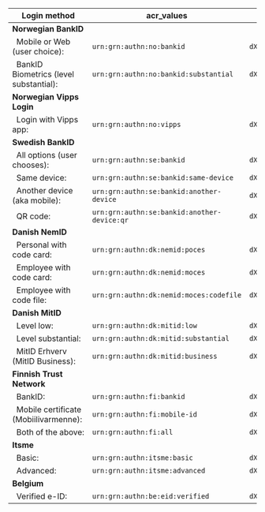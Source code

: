 | **Login method** | **acr_values** | **base64 encoded** |
| --- | --- | --- |
| **Norwegian BankID** |
| &nbsp;&nbsp;Mobile or Web (user choice):&nbsp;          | `urn:grn:authn:no:bankid` | `dXJuOmdybjphdXRobjpubzpiYW5raWQ=` |
| &nbsp;&nbsp;BankID Biometrics (level substantial):&nbsp;| `urn:grn:authn:no:bankid:substantial` | `dXJuOmdybjphdXRobjpubzpiYW5raWQ6c3Vic3RhbnRpYWw=` |
| **Norwegian Vipps Login** |
| &nbsp;&nbsp;Login with Vipps app:&nbsp;                 | `urn:grn:authn:no:vipps` | `dXJuOmdybjphdXRobjpubzp2aXBwcw==` |
| **Swedish BankID** |
| &nbsp;&nbsp;All options (user chooses):&nbsp;           | `urn:grn:authn:se:bankid` | `dXJuOmdybjphdXRobjpzZTpiYW5raWQ=` |
| &nbsp;&nbsp;Same device:                                | `urn:grn:authn:se:bankid:same-device` | `dXJuOmdybjphdXRobjpzZTpiYW5raWQ6c2FtZS1kZXZpY2U=` |
| &nbsp;&nbsp;Another device (aka mobile):&nbsp;          | `urn:grn:authn:se:bankid:another-device` | `dXJuOmdybjphdXRobjpzZTpiYW5raWQ6YW5vdGhlci1kZXZpY2U=` |
| &nbsp;&nbsp;QR code:&nbsp;                              | `urn:grn:authn:se:bankid:another-device:qr` | `dXJuOmdybjphdXRobjpzZTpiYW5raWQ6YW5vdGhlci1kZXZpY2U6cXI=` |
| **Danish NemID** |
| &nbsp;&nbsp;Personal with code card:&nbsp;              | `urn:grn:authn:dk:nemid:poces` | `dXJuOmdybjphdXRobjpkazpuZW1pZDpwb2Nlcw==` |
| &nbsp;&nbsp;Employee with code card:&nbsp;              | `urn:grn:authn:dk:nemid:moces` | `dXJuOmdybjphdXRobjpkazpuZW1pZDptb2Nlcw==` |
| &nbsp;&nbsp;Employee with code file:&nbsp;              | `urn:grn:authn:dk:nemid:moces:codefile` | `dXJuOmdybjphdXRobjpkazpuZW1pZDptb2Nlczpjb2RlZmlsZQ==` |
| **Danish MitID** |
| &nbsp;&nbsp;Level low:&nbsp;                            | `urn:grn:authn:dk:mitid:low` | `dXJuOmdybjphdXRobjpkazptaXRpZDpsb3c=` |
| &nbsp;&nbsp;Level substantial:&nbsp;                    | `urn:grn:authn:dk:mitid:substantial` | `dXJuOmdybjphdXRobjpkazptaXRpZDpzdWJzdGFudGlhbA==` |
| &nbsp;&nbsp;MitID Erhverv (MitID Business):&nbsp;       | `urn:grn:authn:dk:mitid:business` | `dXJuOmdybjphdXRobjpkazptaXRpZDpidXNpbmVzcw==` |
| **Finnish Trust Network** |
| &nbsp;&nbsp;BankID:                                     |`urn:grn:authn:fi:bankid` | `dXJuOmdybjphdXRobjpmaTpiYW5raWQ=` |
| &nbsp;&nbsp;Mobile certificate (Mobiilivarmenne):&nbsp; |`urn:grn:authn:fi:mobile-id` | `dXJuOmdybjphdXRobjpmaTptb2JpbGUtaWQ=` |
| &nbsp;&nbsp;Both of the above:                          |`urn:grn:authn:fi:all` | `dXJuOmdybjphdXRobjpmaTphbGw=` |
| **Itsme** |
| &nbsp;&nbsp;Basic:&nbsp;                                | `urn:grn:authn:itsme:basic` | `dXJuOmdybjphdXRobjppdHNtZTpiYXNpYw==` |
| &nbsp;&nbsp;Advanced:&nbsp;                             | `urn:grn:authn:itsme:advanced` | `dXJuOmdybjphdXRobjppdHNtZTphZHZhbmNlZA==` |
| **Belgium** |
| &nbsp;&nbsp;Verified e-ID:&nbsp;                        | `urn:grn:authn:be:eid:verified` | `dXJuOmdybjphdXRobjpiZTplaWQ6dmVyaWZpZWQ=` |

